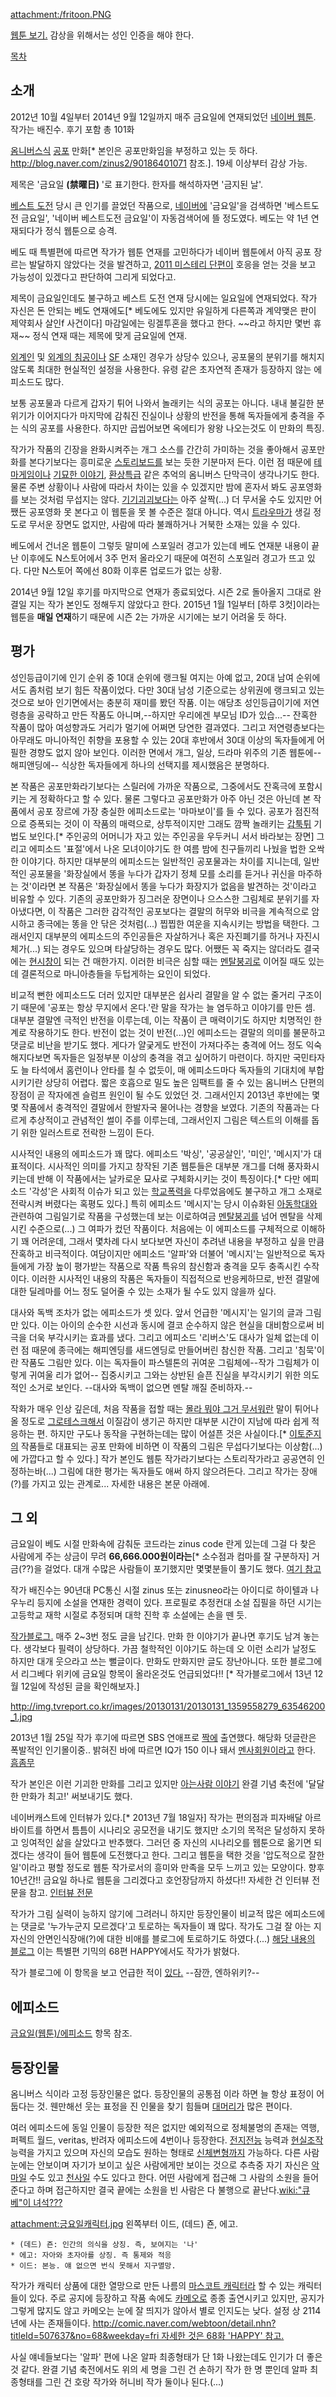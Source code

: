 attachment:/fritoon.PNG

[http://comic.naver.com/webtoon/list.nhn?titleId=507637 웹툰 보기.] 감상을 위해서는 성인 인증을 해야 한다.

[[목차]]
== 소개 ==
2012년 10월 4일부터 2014년 9월 12일까지 매주 금요일에 연재되었던 [[네이버 웹툰]]. 작가는 배진수. 후기 포함 총 101화

[[옴니버스]]식 [[공포]] 만화[* 본인은 공포만화임을 부정하고 있는 듯 하다. http://blog.naver.com/zinus2/90186401071 참조.]. 19세 이상부터 감상 가능.

제목은 '금요일 '''(禁曜日)''' '로 표기한다. 한자를 해석하자면 '금지된 날'.

[[베스트 도전]] 당시 큰 인기를 끌었던 작품으로, [[네이버]]에 '금요일'을 검색하면 '베스트도전 금요일', '네이버 베스트도전 금요일'이 자동검색어에 뜰 정도였다. 베도는 약 1년 연재되다가 정식 웹툰으로 승격.

베도 때 특별편에 따르면 작가가 웹툰 연재를 고민하다가 네이버 웹툰에서 아직 공포 장르는 발달하지 않았다는 것을 발견하고, [[2011 미스테리 단편]]이 호응을 얻는 것을 보고 가능성이 있겠다고 판단하여 그리게 되었다고.

제목이 금요일인데도 불구하고 베스트 도전 연재 당시에는 일요일에 연재되었다. 작가 자신은 돈 안되는 베도 연재에도[* 베도에도 있지만 유일하게 다른쪽과 계약맺은 판이 제약회사 살인f 사건이다] 마감일에는 링겔투혼을 했다고 한다. ~~라고 하지만 몇번 휴재~~  정식 연재 때는 제목에 맞게 금요일에 연재.

[[외계인]] 및 [[외계의 침공]]이나 [[SF]] 소재인 경우가 상당수 있으나, 공포물의 분위기를 해치지 않도록 최대한 현실적인 설정을 사용한다. 유령 같은 초자연적 존재가 등장하지 않는 에피소드도 많다.

보통 공포물과 다르게 갑자기 튀어 나와서 놀래키는 식의 공포는 아니다. 내내 불길한 분위기가 이어지다가 마지막에 감춰진 진실이나 상황의 반전을 통해 독자들에게 충격을 주는 식의 공포를 사용한다. 하지만 곱씹어보면 옥에티가 왕왕 나오는것도 이 만화의 특징. 

작가가 작품의 긴장을 완화시켜주는 개그 소스를 간간히 가미하는 것을 좋아해서 공포만화를 본다기보다는 흥미로운 [[스토리보드]]를 보는 듯한 기분마저 든다. 이런 점 때문에 [[테마게임]]이나 [[기묘한 이야기]], [[환상특급]] 같은 추억의 옴니버스 단막극이 생각나기도 한다. 물론 주변 상황이나 사람에 따라서 차이는 있을 수 있겠지만 밤에 혼자서 봐도 공포영화를 보는 것처럼 무섭지는 않다. [[기기괴괴]]보다는 아주 살짝(...) 더 무서울 수도 있지만 어쨌든 공포영화 못 본다고 이 웹툰을 못 볼 수준은 절대 아니다. 역시 [[트라우마]]가 생길 정도로 무서운 장면도 없지만, 사람에 따라 불쾌하거나 거북한 소재는 있을 수 있다.

베도에서 건너온 웹툰이 그렇듯 말미에 스포일러 경고가 있는데 베도 연재분 내용이 끝난 이후에도 N스토어에서 3주 먼저 올라오기 때문에 여전히 스포일러 경고가 뜨고 있다. 다만 N스토어 쪽에선 80화 이후론 업로드가 없는 상황.

2014년 9월 12일 후기를 마지막으로 연재가 종료되었다. 시즌 2로 돌아올지 그대로 완결일 지는 작가 본인도 정해두지 않았다고 한다. 2015년 1월 1일부터 [하루 3컷]이라는 웹툰을 '''매일 연재'''하기 때문에 시즌 2는 가까운 시기에는 보기 어려울 듯 하다.
== 평가 ==
성인등급이기에 인기 순위 중 10대 순위에 랭크될 여지는 아예 없고, 20대 남여 순위에서도 좀처럼 보기 힘든 작품이었다. 다만 30대 남성 기준으로는 상위권에 랭크되고 있는 것으로 보아 인기면에서는 충분히 재미를 봤던 작품. 이는 애당초 성인등급이기에 저연령층을 공략하고 만든 작품도 아니며,--하지만 우리에겐 부모님 ID가 있습...-- 잔혹한 작품이 많아 여성향과도 거리가 멀기에 어쩌면 당연한 결과였다. 그리고 저연령층보다는 아무래도 마니아적인 취향을 포용할 수 있는 20대 후반에서 30대 이상의 독자들에게 어필한 경향도 없지 않아 보인다. 이러한 면에서 개그, 일상, 드라마 위주의 기존 웹툰에--해피앤딩에-- 식상한 독자들에게 하나의 선택지를 제시했음은 분명하다.

본 작품은 공포만화라기보다는 스릴러에 가까운 작품으로, 그중에서도 잔혹극에 포함시키는 게 정확하다고 할 수 있다. 물론 그렇다고 공포만화가 아주 아닌 것은 아닌데 본 작품에서 공포 장르에 가장 충실한 에피소드로는 '마마보이'를 들 수 있다. 공포가 점진적으로 증폭되는 것이 이 작품의 매력으로, 상투적이지만 그래도 깜짝 놀래키는 [[갑툭튀]] 기법도 보인다.[* 주인공의 어머니가 자고 있는 주인공을 우두커니 서서 바라보는 장면] 그리고 에피소드 '표절'에서 나온 모녀이야기도 한 여름 밤에 친구들끼리 나눴을 법한 오싹한 이야기다. 하지만 대부분의 에피소드는 일반적인 공포물과는 차이를 지니는데, 일반적인 공포물을 '화장실에서 똥을 누다가 갑자기 정체 모를 소리를 듣거나 귀신을 마주하는 것'이라면 본 작품은 '화장실에서 똥을 누다가 화장지가 없음을 발견하는 것'이라고 비유할 수 있다. 기존의 공포만화가 징그러운 장면이나 으스스한 그림체로 분위기를 자아냈다면, 이 작품은 그러한 감각적인 공포보다는 결말의 허무와 비극을 계속적으로 암시하고 종극에는 똥을 안 닦은 것처럼(...) 찝찝한 여운을 지속시키는 방법을 택한다. 그래서인지 대부분의 에피소드의 주인공들은 자살하거나 혹은 자진폐기를 하거나 자진시체가(...) 되는 경우도 있으며 타살당하는 경우도 많다. 어쨌든 꼭 죽지는 않더라도 결국에는 [[현시창]]이 되는 건 매한가지. 이러한 비극은 심할 때는 [[멘탈붕괴]]로 이어질 때도 있는데 결론적으로 마니아층들을 두텁게하는 요인이 되었다.

비교적 뻔한 에피소드도 더러 있지만 대부분은 쉽사리 결말을 알 수 없는 줄거리 구조이기 때문에 '공포는 항상 무지에서 온다.'란 말을 작가는 늘 염두하고 이야기를 만든 셈. 대부분 결말엔 극적인 반전을 이루는데, 이는 작품이 큰 매력이기도 하지만 치명적인 한계로 작용하기도 한다. 반전이 없는 것이 반전(...)인 에피소드는 결말의 의미를 불문하고 댓글로 비난을 받기도 했다. 게다가 얄궂게도 반전이 가져다주는 충격에 어느 정도 익숙해지다보면 독자들은 일정부분 이상의 충격을 겪고 싶어하기 마련이다. 하지만 국민타자도 늘 타석에서 홈런이나 안타를 칠 수 없듯이, 매 에피소드마다 독자들의 기대치에 부합시키기란 상당히 어렵다. 짧은 호흡으로 밀도 높은 임팩트를 줄 수 있는 옴니버스 단편의 장점이 곧 작자에겐 슬럼프 원인이 될 수도 있었던 것. 그래서인지 2013년 후반에는 몇몇 작품에서 충격적인 결말에서 한발자국 물어나는 경향을 보였다. 기존의 작품과는 다르게 추상적이고 관념적인 썰이 주를 이루는데, 그래서인지 그림은 텍스트의 이해를 돕기 위한 일러스트로 전락한 느낌이 든다.

시사적인 내용의 에피소드가 꽤 많다. 에피소드 '박싱', '공공살인', '미인', '메시지'가 대표적이다. 시사적인 의미를 가지고 창작된 기존 웹툰들은 대부분 개그를 더해 풍자화시키는데 반해 이 작품에서는 날카로운 묘사로 구체화시키는 것이 특징이다.[* 다만 에피소드 '각성'은 사회적 이슈가 되고 있는 [[학교폭력]]을 다루었음에도 불구하고 개그 소재로 전락시켜 버렸다는 혹평도 있다.] 특히 에피소드 '메시지'는 당시 이슈화된 [[아동학대]]와 관련하여 그림일기로 작품을 구성했는데 보는 이로하여금 [[멘탈붕괴]]를 넘어 멘탈을 삭제시킨 수준으로(...) 그 여파가 컸던 작품이다. 처음에는 이 에피소드를 구체적으로 이해하기 꽤 어려운데, 그래서 몇차례 다시 보다보면 자신이 추려낸 내용을 부정하고 싶을 만큼 잔혹하고 비극적이다. 여담이지만 에피소드 '알파'와 더불어 '메시지'는 일반적으로 독자들에게 가장 높이 평가받는 작품으로 작품 특유의 참신함과 충격을 모두 충족시킨 수작이다. 이러한 시사적인 내용의 작품은 독자들이 직접적으로 반응케하므로, 반전 결말에 대한 딜레마를 어느 정도 덜어줄 수 있는 소재가 될 수도 있지 않을까 싶다.

대사와 독백 조차가 없는 에피소드가 셋 있다. 앞서 언급한 '메시지'는 일기의 글과 그림만 있다. 이는 아이의 순수한 시선과 동시에 결코 순수하지 않은 현실을 대비함으로써 비극을 더욱 부각시키는 효과를 냈다. 그리고 에피소드 '리버스'도 대사가 일체 없는데 이런 점 때문에 종극에는 해피엔딩를 새드엔딩로 만들어버린 참신한 작품. 그리고 '침묵'이란 작품도 그림만 있다. 이는 독자들이 파스텔톤의 귀여운 그림체에--작가 그림체가 이렇게 귀여울 리가 없어-- 집중시키고 그와는 상반된 슬픈 진실을 부각시키기 위한 의도적인 소거로 보인다. --대사와 독백이 없으면 멘탈 깨질 준비하자.--

작화가 매우 인상 깊은데, 처음 작품을 접할 때는 [[몰라 뭐야 그거 무서워]]란 말이 튀어나올 정도로 [[그로테스크]]해서 이질감이 생기곤 하지만 대부분 시간이 지남에 따라 쉽게 적응하는 편. 하지만 구도나 동작을 구현하는데는 많이 어설픈 것은 사실이다.[* [[이토준지]]의 작품들로 대표되는 공포 만화에 비하면 이 작품의 그림은 무섭다기보다는 이상함(...)에 가깝다고 할 수 있다.] 작가 본인도 웹툰 작가라기보다는 스토리작가라고 공공연히 인정하는바(...) 그림에 대한 평가는 독자들도 애써 하지 않으려든다. 그리고 작가는 장애(?)를 가지고 있는 관계로... 자세한 내용은 본문 아래에.
== 그 외 ==
금요일이 베도 시절 만화속에 감춰둔 코드라는 zinus code 란게 있는데 그걸 다 찾은 사람에게 주는 상금이 무려 '''66,666.000원이라는'''[* 소수점과 컴마를 잘 구분하자] 거금(??)을 걸었다. 대개 수많은 사람들이 포기했지만 몇몇분들이 풀기도 했다. [http://blog.naver.com/zinus2/90157301615 여기 참고]

작가 배진수는 90년대 PC통신 시절 zinus 또는 zinusneo라는 아이디로 하이텔과 나우누리 등지에 소설을 연재한 경력이 있다. 프로필로 추정컨대 소설 집필을 하던 시기는 고등학교 재학 시절로 추정되며 대학 진학 후 소설에는 손을 뗀 듯.

[http://blog.naver.com/zinus2 작가블로그.] 매주 2~3번 정도 글을 남긴다. 만화 한 이야기가 끝나면 후기도 남겨 놓는다. 생각보다 필력이 상당하다. 가끔 철학적인 이야기도 하는데 오 이런 소리가 날정도 하지만 대개 웃으라고 쓰는 뻘글이다. 만화도 만화지만 글도 장난아니다. 또한 블로그에서 리그베다 위키에 금요일 항목이 올라온것도 언급되었다!! [* 작가블로그에서 13년 12월 12일에 작성된 글을 확인해보자.]

http://img.tvreport.co.kr/images/20130131/20130131_1359558279_63546200_1.jpg

2013년 1월 25일 작가 후기에 따르면 SBS 연애프로 [[짝]]에 출연했다. 해당화 덧글란은 폭발적인 인기몰이중.. 밝혀진 바에 따르면 IQ가 150 이나 돼서 [[멘사]]회원이라고 한다. [[흠좀무]]

작가 본인은 이런 기괴한 만화를 그리고 있지만 [[아는사람 이야기]] 완결 기념 축전에 '달달한 만화가 최고!' 써보내기도 했다.

네이버캐스트에 인터뷰가 있다.[* 2013년 7월 18일자] 작가는 편의점과 피자배달 아르바이트를 하면서 틈틈이 시나리오 공모전을 내기도 했지만 소기의 목적은 달성하지 못하고 잉여적인 삶을 살았다고 반추했다. 그러던 중 자신의 시나리오를 웹툰으로 옮기면 되겠다는 생각이 들어 웹툰에 도전했다고 한다. 그리고 웹툰을 택한 것을 '압도적으로 잘한 일'이라고 평할 정도로 웹툰 작가로서의 흥미와 만족을 모두 느끼고 있는 모양이다. 향후 10년간!! 금요일 하나로 웹툰을 그리겠다고 호언장담까지 하셨다!! 자세한 건 인터뷰 전문을 참고. [http://navercast.naver.com/contents.nhn?rid=197&contents_id=32064 인터뷰 전문]

작가가 그림 실력이 능하지 않기에 그려러니 하지만 등장인물이 비교적 많은 에피소드에는 댓글로 '누가누군지 모르겠다'고 토로하는 독자들이 꽤 많다. 작가도 그걸 잘 아는 지 자신의 안면인식장애(?)에 대한 비애를 블로그에 토로하기도 하였다.(...) [http://blog.naver.com/zinus2?Redirect=Log&logNo=90174758489&from=postView 해당 내용의 블로그] 이는 특별편 기믹의 68편 HAPPY에서도 작가가 밝혔다.

작가 블로그에 이 항목을 보고 언급한 적이 [http://blog.naver.com/zinus2/90186329635 있다.] --잠깐, 엔하위키?--
== 에피소드 ==
[[금요일(웹툰)/에피소드]] 항목 참조.

== 등장인물 ==
옴니버스 식이라 고정 등장인물은 없다. 등장인물의 공통점 이라 하면 늘 항상 표정이 어둡다는 것. 웬만해선 웃는 표정을 진 인물을 찾기 힘들며 [[대머리]]가 많은 편이다.

여러 에피소드에 동일 인물이 등장한 적은 없지만 예외적으로 정체불명의 존재는 역행, 퍼펙트 월드, veritas, 반려자 에피소드에 4번이나 등장한다. [[전지전능]] 능력과 [[현실조작]] 능력을 가지고 있으며 자신의 모습도 원하는 형태로 [[신체변형]]까지 가능하다. 다른 사람 눈에는 안보이며 자기가 보이고 싶은 사람에게만 보이는 것으로 추측중 자기 자신은 [[악마]]일 수도 있고 [[천사]]일 수도 있다고 한다. 어떤 사람에게 접근해 그 사람의 소원을 들어준다고 하며 접근하지만 결국 끝에는 소원을 빈 사람은 다 불행으로 끝난다.[[wiki:"큐베"이 녀석???]]

attachment:긍요일캐릭터.jpg
왼쪽부터 이드, (데드) 죤, 에고.

 * (데드) 죤: 인간의 의식을 상징. 즉, 보여지는 '나'
 * 에고: 자아와 초자아를 상징. 즉 통제와 적응
 * 이드: 본능. 얘 없으면 번식 못해서 지구멸망.

작가가 캐릭터 상품에 대한 열망으로 만든 나름의 [[마스코트 캐릭터]]라 할 수 있는 캐릭터들이 있다. 주로 공지에 등장하고 작품 속에도 [[카메오]]로 종종 출연시키고 있지만, 공지가 그렇게 많지도 않고 카메오는 눈에 잘 띄지가 않아서 별로 인지도는 낮다. 설정 상 2114년에 사는 존재들이다. [[http://comic.naver.com/webtoon/detail.nhn?titleId=507637&no=68&weekday=fri 자세한 것은 68화 'HAPPY' 참고.]]

사실 얘네들보다는 '알파' 편에 나온 알파 최종형태가 단 1화 나왔는데도 인기가 더 좋은 것 같다. 완결 기념 축전에서도 위의 세 명을 그린 건 손하기 작가 한 명 뿐인데 알파 최종형태를 그린 건 호랑 작가와 허니비 작가 둘이나 된다.(...)
